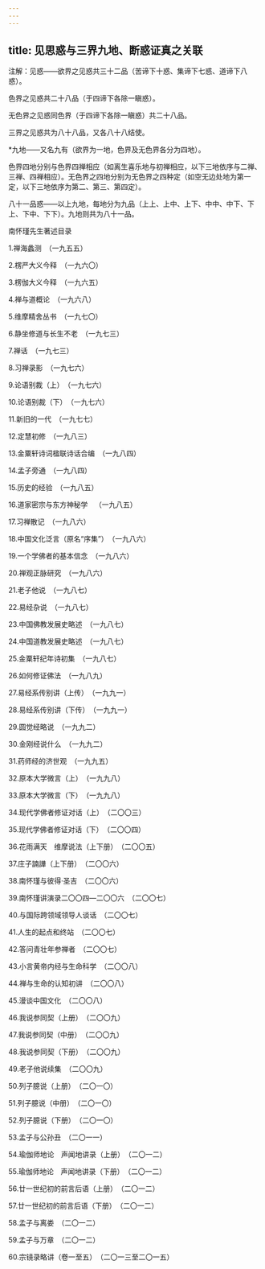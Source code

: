 ```yaml
---
---
---
```

title: 见思惑与三界九地、断惑证真之关联
---






注解：见惑——欲界之见惑共三十二品（苦谛下十惑、集谛下七惑、道谛下八惑）。

色界之见惑共二十八品（于四谛下各除一瞋惑）。

无色界之见惑同色界（于四谛下各除一瞋惑）共二十八品。

三界之见惑共为八十八品，又各八十八结使。

*九地——又名九有（欲界为一地，色界及无色界各分为四地）。

色界四地分别与色界四禅相应（如离生喜乐地与初禅相应，以下三地依序与二禅、三禅、四禅相应）。无色界之四地分别为无色界之四种定（如空无边处地为第一定，以下三地依序为第二、第三、第四定）。

八十一品惑——以上九地，每地分为九品（上上、上中、上下、中中、中下、下上、下中、下下）。九地则共为八十一品。





南怀瑾先生著述目录


1.禅海蠡测　（一九五五）

2.楞严大义今释　（一九六〇）

3.楞伽大义今释　（一九六五）

4.禅与道概论　（一九六八）

5.维摩精舍丛书　（一九七〇）

6.静坐修道与长生不老　（一九七三）

7.禅话　（一九七三）

8.习禅录影　（一九七六）

9.论语别裁（上）　（一九七六）

10.论语别裁（下）　（一九七六）

11.新旧的一代　（一九七七）

12.定慧初修　（一九八三）

13.金粟轩诗词楹联诗话合编　（一九八四）

14.孟子旁通　（一九八四）

15.历史的经验　（一九八五）

16.道家密宗与东方神秘学 （一九八五）

17.习禅散记　（一九八六）

18.中国文化泛言（原名“序集”）　（一九八六）

19.一个学佛者的基本信念　（一九八六）

20.禅观正脉研究　（一九八六）

21.老子他说　（一九八七）

22.易经杂说　（一九八七）

23.中国佛教发展史略述　（一九八七）

24.中国道教发展史略述　（一九八七）

25.金粟轩纪年诗初集　（一九八七）

26.如何修证佛法　（一九八九）

27.易经系传别讲（上传）　（一九九一）

28.易经系传别讲（下传）　（一九九一）

29.圆觉经略说　（一九九二）

30.金刚经说什么　（一九九二）

31.药师经的济世观　（一九九五）

32.原本大学微言（上）　（一九九八）

33.原本大学微言（下）　（一九九八）

34.现代学佛者修证对话（上）　（二〇〇三）

35.现代学佛者修证对话（下）　（二〇〇四）

36.花雨满天 维摩说法（上下册）　（二〇〇五）

37.庄子諵譁（上下册）　（二〇〇六）

38.南怀瑾与彼得·圣吉　（二〇〇六）

39.南怀瑾讲演录二〇〇四—二〇〇六　（二〇〇七）

40.与国际跨领域领导人谈话　（二〇〇七）

41.人生的起点和终站　（二〇〇七）

42.答问青壮年参禅者　（二〇〇七）

43.小言黄帝内经与生命科学　（二〇〇八）

44.禅与生命的认知初讲　（二〇〇八）

45.漫谈中国文化　（二〇〇八）

46.我说参同契（上册）　（二〇〇九）

47.我说参同契（中册）　（二〇〇九）

48.我说参同契（下册）　（二〇〇九）

49.老子他说续集　（二〇〇九）

50.列子臆说（上册）　（二〇一〇）

51.列子臆说（中册）　（二〇一〇）

52.列子臆说（下册）　（二〇一〇）

53.孟子与公孙丑　（二〇一一）

54.瑜伽师地论 声闻地讲录（上册）　（二〇一二）

55.瑜伽师地论 声闻地讲录（下册）　（二〇一二）

56.廿一世纪初的前言后语（上册）　（二〇一二）

57.廿一世纪初的前言后语（下册）　（二〇一二）

58.孟子与离娄　（二〇一二）

59.孟子与万章　（二〇一二）

60.宗镜录略讲（卷一至五）　（二〇一三至二〇一五）